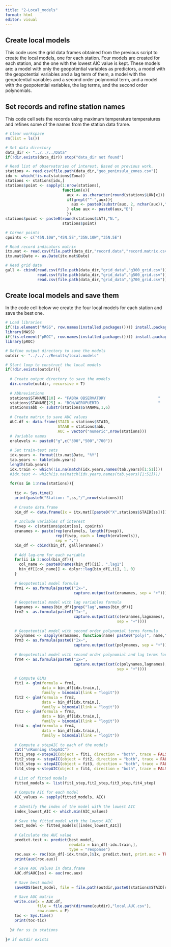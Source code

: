 ```yaml
---
title: "2-Local_models"
format: html
editor: visual
---
```


## Create local models

This code uses the grid data frames obtained from the previous script to create the local models, one for each station. Four models are created for each station, and the one with the lowest AIC value is kept. These models are: a model with only the geopotential variables as predictors, a model with the geopotential variables and a lag term of them, a model with the geopotential variables and a second order polynomial term, and a model with the geopotential variables, the lag terms, and the second order polynomials.

## Set records and refine station names

This code cell sets the records using maximum temperature temperatures and refines some of the names from the station data frame.

```r

# Clear workspace
rm(list = ls())

# Set data directory
data_dir <- "../../../Data"
if(!dir.exists(data_dir)) stop("data_dir not found")

# Read list of observatories of interest. Based on previous work.
stations <- read.csv(file.path(data_dir,"geo_peninsula_zones.csv"))
idx <- which(!is.na(stations$Zona))
stations <- stations[idx,]
stations$point <- sapply(1:nrow(stations),
                         function(x){
                           aux <- as.character(round(stations$LON[x]))
                           if(grepl("^-",aux)){
                             aux <- paste0(substr(aux, 2, nchar(aux)),"W")
                           } else aux <- paste0(aux,"E")
                           })
stations$point <- paste0(round(stations$LAT),"N.",
                         stations$point)

# Corner points
cpoints <- c("45N.10W","45N.5E","35N.10W","35N.5E")

# Read record indicators matrix
itx.mat <- read.csv(file.path(data_dir,"record.data","record.matrix.csv"))
itx.mat$Date <- as.Date(itx.mat$Date)

# Read grid data
gall <- cbind(read.csv(file.path(data_dir,"grid_data","g300_grid.csv")),
              read.csv(file.path(data_dir,"grid_data","g500_grid.csv")),
              read.csv(file.path(data_dir,"grid_data","g700_grid.csv")))

```

## Create local models and save them

In the code cell below we create the four local models for each station and save the best one.

```r

# Load libraries
if(!is.element("MASS", row.names(installed.packages()))) install.packages("MASS")
library(MASS)
if(!is.element("pROC", row.names(installed.packages()))) install.packages("pROC")
library(pROC)

# Define output directory to save the models
outdir <- "../../../Results/local.models"

# Start loop to construct the local models
if(!dir.exists(outdir)){
  
  # Create output directory to save the models
  dir.create(outdir, recursive = T)
  
  # Abbreviations
  stations$STANAME[10] <- "FABRA OBSERVATORY                       "
  stations$STANAME[25] <- "BCN/AEROPUERTO                          "
  stations$abb <- substr(stations$STANAME,1,6)
  
  # Create matrix to save AUC values
  AUC.df <- data.frame(STAID = stations$STAID,
                       STAAB = stations$abb,
                       AUC = vector("numeric",nrow(stations)))
  # Variable names
  eralevels <- paste0("g",c("300","500","700"))
  
  # Set train-test sets
  idx.years <- format(itx.mat$Date, "%Y")
  tab.years <- table(idx.years)
  length(tab.years)
  idx.train <- which(!is.na(match(idx.years,names(tab.years)[1:51])))
  #idx.test <- which(is.na(match(idx.years,names(tab.years)[1:51])))
  
  for(ss in 1:nrow(stations)){
    
    tic <- Sys.time()
    print(paste0("Station: ",ss,"/",nrow(stations)))
  
    # Create data.frame
    bin_df <- data.frame(Ix = itx.mat[[paste0("X",stations$STAID[ss])]])
    
    # Include variables of interest
    fivep <- c(stations$point[ss], cpoints)
    eranames <- paste(rep(eralevels, length(fivep)),
                      rep(fivep, each = length(eralevels)),
                      sep = ".")
    bin_df <- cbind(bin_df, gall[eranames])
    
    # Add lag-one for each variable
    for(ii in 2:ncol(bin_df)){
      col_name <- paste0(names(bin_df)[ii], ".lag1")
      bin_df[[col_name]] <- dplyr::lag(bin_df[,ii], 1, 0)
    }
    
    # Geopotential model formula
    frm1 <- as.formula(paste0("Ix~",
                              capture.output(cat(eranames, sep = "+"))))
    
    # Geopotential model with lag variables formula
    lagnames <- names(bin_df)[grep("lag",names(bin_df))]
    frm2 <- as.formula(paste0("Ix~",
                              capture.output(cat(c(eranames,lagnames),
                                                 sep = "+"))))
    
    # Geopotential model with second order polynomial terms formula
    polynames <- sapply(eranames, function(name) paste0("poly(", name,",2)"))
    frm3 <- as.formula(paste0("Ix~",
                              capture.output(cat(polynames, sep = "+"))))
    
    # Geopotential model with second order polynomial and lag terms formula
    frm4 <- as.formula(paste0("Ix~",
                              capture.output(cat(c(polynames,lagnames),
                                                 sep = "+"))))
    
    # Compute GLMs
    fit1 <- glm(formula = frm1,
                data = bin_df[idx.train,],
                family = binomial(link = "logit"))
    fit2 <- glm(formula = frm2,
                data = bin_df[idx.train,],
                family = binomial(link = "logit"))
    fit3 <- glm(formula = frm3,
                data = bin_df[idx.train,],
                family = binomial(link = "logit"))
    fit4 <- glm(formula = frm4,
                data = bin_df[idx.train,],
                family = binomial(link = "logit"))
    
    # Compute a stepAIC to each of the models
    cat("\nRunning stepAIC")
    fit1_step <-stepAIC(object = fit1, direction = "both", trace = FALSE)
    fit2_step <- stepAIC(object = fit2, direction = "both", trace = FALSE)
    fit3_step <- stepAIC(object = fit3, direction = "both", trace = FALSE)
    fit4_step <-stepAIC(object = fit4, direction = "both", trace = FALSE)
    
    # List of fitted models
    fitted_models <- list(fit1_step,fit2_step,fit3_step,fit4_step)
    
    # Compute AIC for each model
    AIC_values <- sapply(fitted_models, AIC)
    
    # Identify the index of the model with the lowest AIC
    index_lowest_AIC <- which.min(AIC_values)
  
    # Save the fitted model with the lowest AIC
    best_model <- fitted_models[[index_lowest_AIC]]
  
    # Calculate the AUC value
    predict.test <- predict(best_model,
                            newdata = bin_df[-idx.train,],
                            type = "response")
    roc.aux <- roc(bin_df[-idx.train,]$Ix, predict.test, print.auc = TRUE)
    print(auc(roc.aux))
    
    # Save AUC values in data.frame
    AUC.df$AUC[ss] <- auc(roc.aux)
    
    # Save best model
    saveRDS(best_model, file = file.path(outdir,paste0(stations$STAID[ss],".rds")))

    # Save AUC matrix
    write.csv(x = AUC.df,
              file = file.path(dirname(outdir),"local.AUC.csv"),
              row.names = F)
    toc <- Sys.time()
    print(toc-tic)
    
  }# for ss in stations
  
}# if outdir exists


```
